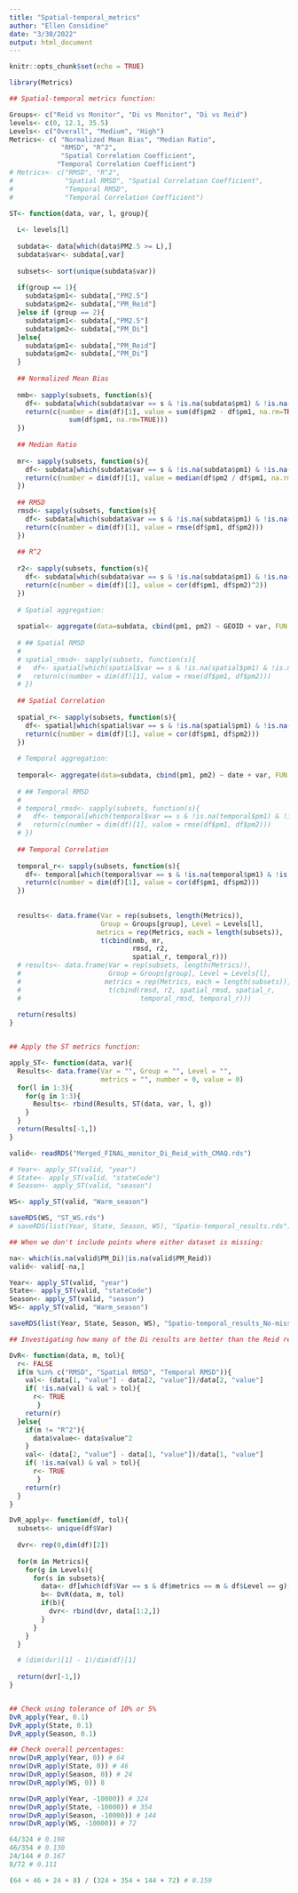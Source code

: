 ---
title: "Spatial-temporal_metrics"
author: "Ellen Considine"
date: "3/30/2022"
output: html_document
---

```{r setup, include=FALSE}
knitr::opts_chunk$set(echo = TRUE)
```


```{r}
library(Metrics)

## Spatial-temporal metrics function:

Groups<- c("Reid vs Monitor", "Di vs Monitor", "Di vs Reid")
levels<- c(0, 12.1, 35.5)
Levels<- c("Overall", "Medium", "High")
Metrics<- c( "Normalized Mean Bias", "Median Ratio",
             "RMSD", "R^2",
             "Spatial Correlation Coefficient",
            "Temporal Correlation Coefficient")
# Metrics<- c("RMSD", "R^2",
#             "Spatial RMSD", "Spatial Correlation Coefficient",
#             "Temporal RMSD",
#             "Temporal Correlation Coefficient")

ST<- function(data, var, l, group){
  
  L<- levels[l]
  
  subdata<- data[which(data$PM2.5 >= L),]
  subdata$var<- subdata[,var]
  
  subsets<- sort(unique(subdata$var))
  
  if(group == 1){
    subdata$pm1<- subdata[,"PM2.5"]
    subdata$pm2<- subdata[,"PM_Reid"]
  }else if (group == 2){
    subdata$pm1<- subdata[,"PM2.5"]
    subdata$pm2<- subdata[,"PM_Di"]
  }else{
    subdata$pm1<- subdata[,"PM_Reid"]
    subdata$pm2<- subdata[,"PM_Di"]
  }
  
  ## Normalized Mean Bias
  
  nmb<- sapply(subsets, function(s){
    df<- subdata[which(subdata$var == s & !is.na(subdata$pm1) & !is.na(subdata$pm2)),]
    return(c(number = dim(df)[1], value = sum(df$pm2 - df$pm1, na.rm=TRUE) /
               sum(df$pm1, na.rm=TRUE)))
  })
  
  ## Median Ratio
  
  mr<- sapply(subsets, function(s){
    df<- subdata[which(subdata$var == s & !is.na(subdata$pm1) & !is.na(subdata$pm2) & subdata$pm1 != 0),]
    return(c(number = dim(df)[1], value = median(df$pm2 / df$pm1, na.rm=TRUE)))
  })
  
  ## RMSD
  rmsd<- sapply(subsets, function(s){
    df<- subdata[which(subdata$var == s & !is.na(subdata$pm1) & !is.na(subdata$pm2)),]
    return(c(number = dim(df)[1], value = rmse(df$pm1, df$pm2)))
  })
  
  ## R^2
  
  r2<- sapply(subsets, function(s){
    df<- subdata[which(subdata$var == s & !is.na(subdata$pm1) & !is.na(subdata$pm2)),]
    return(c(number = dim(df)[1], value = cor(df$pm1, df$pm2)^2))
  })
  
  # Spatial aggregation:
  
  spatial<- aggregate(data=subdata, cbind(pm1, pm2) ~ GEOID + var, FUN = mean)
  
  # ## Spatial RMSD
  # 
  # spatial_rmsd<- sapply(subsets, function(s){
  #   df<- spatial[which(spatial$var == s & !is.na(spatial$pm1) & !is.na(spatial$pm2)),]
  #   return(c(number = dim(df)[1], value = rmse(df$pm1, df$pm2)))
  # })
  
  ## Spatial Correlation
  
  spatial_r<- sapply(subsets, function(s){
    df<- spatial[which(spatial$var == s & !is.na(spatial$pm1) & !is.na(spatial$pm2)),]
    return(c(number = dim(df)[1], value = cor(df$pm1, df$pm2)))
  })
  
  # Temporal aggregation:
  
  temporal<- aggregate(data=subdata, cbind(pm1, pm2) ~ date + var, FUN = mean)
  
  # ## Temporal RMSD
  # 
  # temporal_rmsd<- sapply(subsets, function(s){
  #   df<- temporal[which(temporal$var == s & !is.na(temporal$pm1) & !is.na(temporal$pm2)),]
  #   return(c(number = dim(df)[1], value = rmse(df$pm1, df$pm2)))
  # })
  
  ## Temporal Correlation
  
  temporal_r<- sapply(subsets, function(s){
    df<- temporal[which(temporal$var == s & !is.na(temporal$pm1) & !is.na(temporal$pm2)),]
    return(c(number = dim(df)[1], value = cor(df$pm1, df$pm2)))
  })
  
  
  results<- data.frame(Var = rep(subsets, length(Metrics)),
                       Group = Groups[group], Level = Levels[l],
                      metrics = rep(Metrics, each = length(subsets)),
                       t(cbind(nmb, mr,
                               rmsd, r2, 
                               spatial_r, temporal_r)))
  # results<- data.frame(Var = rep(subsets, length(Metrics)),
  #                      Group = Groups[group], Level = Levels[l],
  #                     metrics = rep(Metrics, each = length(subsets)),
  #                      t(cbind(rmsd, r2, spatial_rmsd, spatial_r, 
  #                              temporal_rmsd, temporal_r)))
  
  return(results)
}


## Apply the ST metrics function:

apply_ST<- function(data, var){
  Results<- data.frame(Var = "", Group = "", Level = "", 
                       metrics = "", number = 0, value = 0)
  for(l in 1:3){
    for(g in 1:3){
      Results<- rbind(Results, ST(data, var, l, g))
    }
  }
  return(Results[-1,])
}

valid<- readRDS("Merged_FINAL_monitor_Di_Reid_with_CMAQ.rds")

# Year<- apply_ST(valid, "year")
# State<- apply_ST(valid, "stateCode")
# Season<- apply_ST(valid, "season")

WS<- apply_ST(valid, "Warm_season")

saveRDS(WS, "ST_WS.rds")
# saveRDS(list(Year, State, Season, WS), "Spatio-temporal_results.rds")

## When we don't include points where either dataset is missing:

na<- which(is.na(valid$PM_Di)|is.na(valid$PM_Reid))
valid<- valid[-na,]

Year<- apply_ST(valid, "year")
State<- apply_ST(valid, "stateCode")
Season<- apply_ST(valid, "season")
WS<- apply_ST(valid, "Warm_season")

saveRDS(list(Year, State, Season, WS), "Spatio-temporal_results_No-missing.rds")

```

```{r}

## Investigating how many of the Di results are better than the Reid results:

DvR<- function(data, m, tol){
  r<- FALSE
  if(m %in% c("RMSD", "Spatial RMSD", "Temporal RMSD")){
    val<- (data[1, "value"] - data[2, "value"])/data[2, "value"]
    if( !is.na(val) & val > tol){
      r<- TRUE
       }
    return(r)
  }else{
    if(m != "R^2"){
      data$value<- data$value^2
    }
    val<- (data[2, "value"] - data[1, "value"])/data[1, "value"]
    if( !is.na(val) & val > tol){
      r<- TRUE
       }
    return(r)
  }
}

DvR_apply<- function(df, tol){
  subsets<- unique(df$Var)
  
  dvr<- rep(0,dim(df)[2])
  
  for(m in Metrics){
    for(g in Levels){
      for(s in subsets){
        data<- df[which(df$Var == s & df$metrics == m & df$Level == g),]
        b<- DvR(data, m, tol)
        if(b){
          dvr<- rbind(dvr, data[1:2,])
        }
      }
    }
  }

  # (dim(dvr)[1] - 1)/dim(df)[1]
  
  return(dvr[-1,])
}


## Check using tolerance of 10% or 5%
DvR_apply(Year, 0.1)
DvR_apply(State, 0.1)
DvR_apply(Season, 0.1)

## Check overall percentages:
nrow(DvR_apply(Year, 0)) # 64
nrow(DvR_apply(State, 0)) # 46
nrow(DvR_apply(Season, 0)) # 24
nrow(DvR_apply(WS, 0)) 8

nrow(DvR_apply(Year, -10000)) # 324
nrow(DvR_apply(State, -10000)) # 354
nrow(DvR_apply(Season, -10000)) # 144
nrow(DvR_apply(WS, -10000)) # 72

64/324 # 0.198
46/354 # 0.130
24/144 # 0.167
8/72 # 0.111

(64 + 46 + 24 + 8) / (324 + 354 + 144 + 72) # 0.159


```
